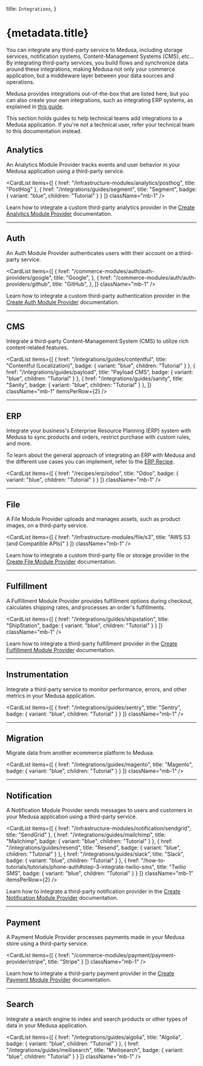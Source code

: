 
  title: `Integrations`,
}

# {metadata.title}

You can integrate any third-party service to Medusa, including storage services, notification systems, Content-Management Systems (CMS), etc… By integrating third-party services, you build flows and synchronize data around these integrations, making Medusa not only your commerce application, but a middleware layer between your data sources and operations.

Medusa provides integrations out-of-the-box that are listed here, but you can also create your own integrations, such as integrating ERP systems, as explained in [this guide](!docs!/learn/customization/integrate-systems).

<Note>

This section holds guides to help technical teams add integrations to a Medusa application. If you're not a technical user, refer your technical team to this documentation instead.

</Note>

## Analytics

An Analytics Module Provider tracks events and user behavior in your Medusa application using a third-party service.

<CardList
  items={[
    {
      href: "/infrastructure-modules/analytics/posthog",
      title: "PostHog"
    },
    {
      href: "/integrations/guides/segment",
      title: "Segment",
      badge: {
        variant: "blue",
        children: "Tutorial"
      }
    }
  ]}
  className="mb-1"
/>

Learn how to integrate a custom third-party analytics provider in the [Create Analytics Module Provider](/references/analytics/provider) documentation.

---

## Auth

An Auth Module Provider authenticates users with their account on a third-party service.

<CardList
  items={[
    {
      href: "/commerce-modules/auth/auth-providers/google",
      title: "Google",
    },
    {
      href: "/commerce-modules/auth/auth-providers/github",
      title: "GitHub",
    },
  ]}
  className="mb-1"
/>

Learn how to integrate a custom third-party authentication provider in the [Create Auth Module Provider](/references/auth/provider) documentation.

---

## CMS

Integrate a third-party Content-Management System (CMS) to utilize rich content-related features.

<CardList
  items={[
    {
      href: "/integrations/guides/contentful",
      title: "Contentful (Localization)",
      badge: {
        variant: "blue",
        children: "Tutorial"
      }
    },
    {
      href: "/integrations/guides/payload",
      title: "Payload CMS",
      badge: {
        variant: "blue",
        children: "Tutorial"
      }
    },
    {
      href: "/integrations/guides/sanity",
      title: "Sanity",
      badge: {
        variant: "blue",
        children: "Tutorial"
      }
    },
  ]}
  className="mb-1"
  itemsPerRow={2}
/>

---

## ERP

Integrate your business's Enterprise Resource Planning (ERP) system with Medusa to sync products and orders, restrict purchase with custom rules, and more.

<Note>

To learn about the general approach of integrating an ERP with Medusa and the different use cases you can implement, refer to the [ERP Recipe](../recipes/erp/page.mdx).

</Note>

<CardList
  items={[
    {
      href: "/recipes/erp/odoo",
      title: "Odoo",
      badge: {
        variant: "blue",
        children: "Tutorial"
      }
    }
  ]}
  className="mb-1"
/>

---

## File

A File Module Provider uploads and manages assets, such as product images, on a third-party service.

<CardList
  items={[
    {
      href: "/infrastructure-modules/file/s3",
      title: "AWS S3 (and Compatible APIs)"
    }
  ]}
  className="mb-1"
/>

Learn how to integrate a custom third-party file or storage provider in the [Create File Module Provider](/references/file-provider-module) documentation.

---

## Fulfillment

A Fulfillment Module Provider provides fulfillment options during checkout, calculates shipping rates, and processes an order's fulfillments.

<CardList
  items={[
    {
      href: "/integrations/guides/shipstation",
      title: "ShipStation",
      badge: {
        variant: "blue",
        children: "Tutorial"
      }
    }
  ]}
  className="mb-1"
/>

Learn how to integrate a third-party fulfillment provider in the [Create Fulfillment Module Provider](/references/fulfillment/provider) documentation.

---

## Instrumentation

Integrate a third-party service to monitor performance, errors, and other metrics in your Medusa application.

<CardList
  items={[
    {
      href: "/integrations/guides/sentry",
      title: "Sentry",
      badge: {
        variant: "blue",
        children: "Tutorial"
      }
    }
  ]}
  className="mb-1"
/>

---

## Migration

Migrate data from another ecommerce platform to Medusa.

<CardList
  items={[
    {
      href: "/integrations/guides/magento",
      title: "Magento",
      badge: {
        variant: "blue",
        children: "Tutorial"
      }
    }
  ]}
  className="mb-1"
/>

---

## Notification

A Notification Module Provider sends messages to users and customers in your Medusa application using a third-party service.

<CardList
  items={[
    {
      href: "/infrastructure-modules/notification/sendgrid",
      title: "SendGrid"
    },
    {
      href: "/integrations/guides/mailchimp",
      title: "Mailchimp",
      badge: {
        variant: "blue",
        children: "Tutorial"
      }
    },
    {
      href: "/integrations/guides/resend",
      title: "Resend",
      badge: {
        variant: "blue",
        children: "Tutorial"
      }
    },
    {
      href: "/integrations/guides/slack",
      title: "Slack",
      badge: {
        variant: "blue",
        children: "Tutorial"
      }
    },
    {
      href: "/how-to-tutorials/tutorials/phone-auth#step-3-integrate-twilio-sms",
      title: "Twilio SMS",
      badge: {
        variant: "blue",
        children: "Tutorial"
      }
    }
  ]}
  className="mb-1"
  itemsPerRow={2}
/>

Learn how to integrate a third-party notification provider in the [Create Notification Module Provider](/references/notification-provider-module) documentation.

---

## Payment

A Payment Module Provider processes payments made in your Medusa store using a third-party service.

<CardList
  items={[
    {
      href: "/commerce-modules/payment/payment-provider/stripe",
      title: "Stripe"
    }
  ]}
  className="mb-1"
/>

Learn how to integrate a third-party payment provider in the [Create Payment Module Provider](/references/payment/provider) documentation.

---

## Search

Integrate a search engine to index and search products or other types of data in your Medusa application.

<CardList
  items={[
    {
      href: "/integrations/guides/algolia",
      title: "Algolia",
      badge: {
        variant: "blue",
        children: "Tutorial"
      }
    },
    {
      href: "/integrations/guides/meilisearch",
      title: "Meilisearch",
      badge: {
        variant: "blue",
        children: "Tutorial"
      }
    }
  ]}
  className="mb-1"
/>
